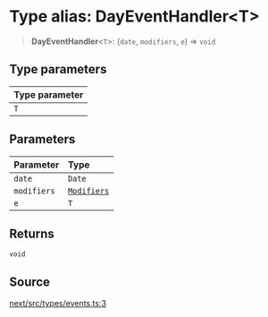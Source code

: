 # Type alias: DayEventHandler\<T\>

> **DayEventHandler**\<`T`\>: (`date`, `modifiers`, `e`) => `void`

## Type parameters

| Type parameter |
| :------ |
| `T` |

## Parameters

| Parameter | Type |
| :------ | :------ |
| `date` | `Date` |
| `modifiers` | [`Modifiers`](/api/next/type-aliases/Modifiers.mdx) |
| `e` | `T` |

## Returns

`void`

## Source

[next/src/types/events.ts:3](https://github.com/gpbl/react-day-picker/blob/86f49ff11/next/src/types/events.ts#L3)
